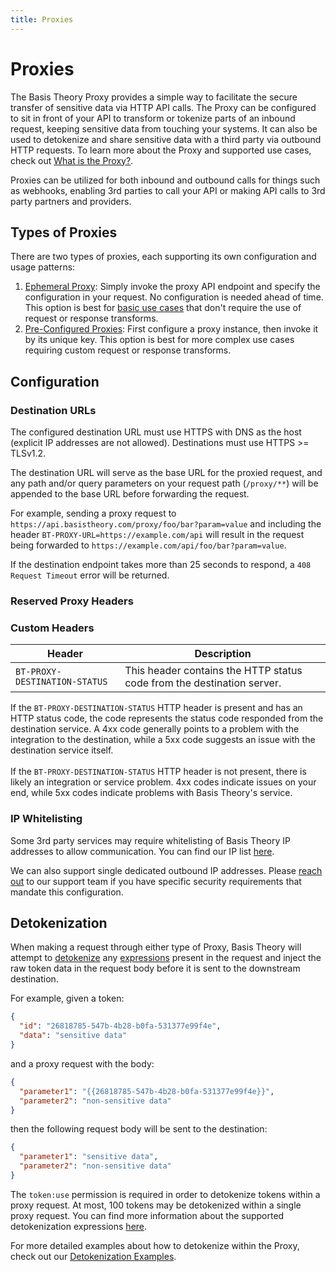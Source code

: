 ```yaml
---
title: Proxies
---
```



# Proxies

The Basis Theory Proxy provides a simple way to facilitate the secure transfer of sensitive data via HTTP API calls.
The Proxy can be configured to sit in front of your API to transform or tokenize parts of an inbound request,
keeping sensitive data from touching your systems. It can also be used to detokenize and share sensitive data with a third party via outbound HTTP requests.
To learn more about the Proxy and supported use cases, check out [What is the Proxy?](/docs/concepts/what-is-the-proxy/).

Proxies can be utilized for both inbound and outbound calls for things such as webhooks, enabling 3rd parties to call
your API or making API calls to 3rd party partners and providers.

## Types of Proxies

There are two types of proxies, each supporting its own configuration and usage patterns:

1. [Ephemeral Proxy](/docs/api/proxies/ephemeral-proxy): Simply invoke the proxy API endpoint and specify the configuration in your request. No configuration is needed ahead of time. This option is best for [basic use cases](/docs/guides/share/send-data-to-third-party) that don't require the use of request or response transforms.
2. [Pre-Configured Proxies](/docs/api/proxies/pre-configured-proxies): First configure a proxy instance, then invoke it by its unique key. This option is best for more complex use cases requiring custom request or response transforms.

## Configuration

### Destination URLs

The configured destination URL must use HTTPS with DNS as the host (explicit IP addresses are not allowed). Destinations must use HTTPS >= TLSv1.2.

The destination URL will serve as the base URL for the proxied request, and any path and/or query parameters on your request path (`/proxy/**`) will be appended to the base URL before forwarding the request.

For example, sending a proxy request to `https://api.basistheory.com/proxy/foo/bar?param=value` and including the header `BT-PROXY-URL=https://example.com/api` will result in the request being forwarded to `https://example.com/api/foo/bar?param=value`.

<Alert>
  If the destination endpoint takes more than 25 seconds to respond, a <code>408 Request Timeout</code> error will be returned.
</Alert>

### Reserved Proxy Headers <Enterprise />

<ReservedHeaders />

### Custom Headers

| Header                        | Description                                                            |
| ----------------------------- | ---------------------------------------------------------------------- |
| `BT-PROXY-DESTINATION-STATUS` | This header contains the HTTP status code from the destination server. |

<Alert>
If the <code>BT-PROXY-DESTINATION-STATUS</code> HTTP header is present and has an HTTP status code, the code represents the status code responded from the destination service. A 4xx code generally points to a problem with the integration to the destination, while a 5xx code suggests an issue with the destination service itself.
<br/><br/>
If the <code>BT-PROXY-DESTINATION-STATUS</code> HTTP header is not present, there is likely an integration or service problem. 4xx codes indicate issues on your end, while 5xx codes indicate problems with Basis Theory's service.

</Alert>

### IP Whitelisting

Some 3rd party services may require whitelisting of Basis Theory IP addresses to allow communication.
You can find our IP list [here](/docs/api/ip-addresses).

<Alert>
  We can also support single dedicated outbound IP addresses. Please <a href="https://basistheory.com/contact">reach out</a> to our support team if you have specific security requirements that mandate this configuration.
</Alert>

## Detokenization

When making a request through either type of Proxy, Basis Theory will attempt to [detokenize](/docs/expressions/detokenization)
any [expressions](/docs/expressions/) present in the request and inject the raw token data in the request body before it is sent
to the downstream destination.

For example, given a token:

```json showLineNumbers
{
  "id": "26818785-547b-4b28-b0fa-531377e99f4e",
  "data": "sensitive data"
}
```

and a proxy request with the body:

```json showLineNumbers
{
  "parameter1": "{{26818785-547b-4b28-b0fa-531377e99f4e}}",
  "parameter2": "non-sensitive data"
}
```

then the following request body will be sent to the destination:

```json showLineNumbers
{
  "parameter1": "sensitive data",
  "parameter2": "non-sensitive data"
}
```

The `token:use` permission is required in order to detokenize tokens within a proxy request.
At most, 100 tokens may be detokenized within a single proxy request. You can find more information about the supported detokenization expressions [here](/docs/expressions/detokenization).

<Alert>
  For more detailed examples about how to detokenize within the Proxy, check out our <a href="/docs/expressions/detokenization#examples">Detokenization Examples</a>.
</Alert>

